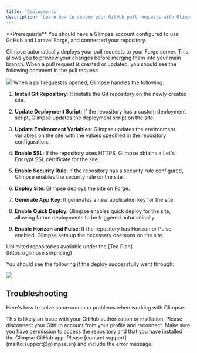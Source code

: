 ```yaml
---
title: 'Deployments'
description: 'Learn how to deploy your GitHub pull requests with Glimpse'
---
```


<Info>
  **Prerequisite** You should have a Glimpse account configured to use GitHub and Laravel Forge, and connected your repository.
</Info>

Glimpse automatically deploys your pull requests to your Forge server. This allows you to preview your changes before merging them into your main branch. When a pull request is
created or updated, you should see the following comment in the pull request:

<Frame>
  <img src="/images/deployment-started-comment.png" style={{ borderRadius: '0.5rem' }} />
</Frame>
When a pull request is opened, Glimpse handles the following:

1. **Install Git Repository**: It installs the Git repository on the newly created site.

2. **Update Deployment Script**: If the repository has a custom deployment script, Glimpse updates the deployment script on the site.

3. **Update Environment Variables**: Glimpse updates the environment variables on the site with the values specified in the repository configuration.

4. **Enable SSL**: If the repository uses HTTPS, Glimpse obtains a Let's Encrypt SSL certificate for the site.

5. **Enable Security Rule**: If the repository has a security rule configured, Glimpse enables the security rule on the site.

6. **Deploy Site**: Glimpse deploys the site on Forge.

7. **Generate App Key**: It generates a new application key for the site.

8. **Enable Quick Deploy**: Glimpse enables quick deploy for the site, allowing future deployments to be triggered automatically.

9. **Enable Horizon and Pulse**: If the repository has Horizon or Pulse enabled, Glimpse sets up the necessary daemons on the site.

<Tip>
  Unlimited repositories available under the [Tea
  Plan](https://glimpse.sh/pricing)
</Tip>

You should see the following if the deploy successfully went through:

<Frame>
  <img src="/images/deployment-complete-comment.png" style={{ borderRadius: '0.5rem' }} />
</Frame>

## Troubleshooting

Here's how to solve some common problems when working with Glimpse.

<AccordionGroup>
  <Accordion title="Unable to connect repository">
    This is likely an issue with your GitHub authorization or instllation. Please disconnect your Github account from your profile and reconnect.
  </Accordion>
  <Accordion title="Repository not found">
    Make sure you have permission to access the repository and that you have installed the Glimpse GitHub app.
  </Accordion>
  <Accordion title="Getting an unknown error">
    Please [contact support](mailto:support@glimpse.sh) and include the error message.
  </Accordion>
</AccordionGroup>
